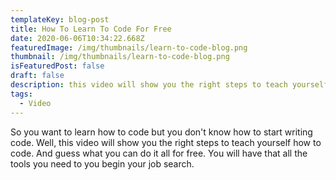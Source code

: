 ```yaml
---
templateKey: blog-post
title: How To Learn To Code For Free
date: 2020-06-06T10:34:22.668Z
featuredImage: /img/thumbnails/learn-to-code-blog.png
thumbnail: /img/thumbnails/learn-to-code-blog.png
isFeaturedPost: false
draft: false
description: this video will show you the right steps to teach yourself how to code.
tags:
  - Video
---
```


<YouTube url="https://www.youtube.com/embed/HPsErfjNw8A" />

So you want to learn how to code but you don't know how to start writing code. Well, this video will show you the right steps to teach yourself how to code. And guess what you can do it all for free. You will have that all the tools you need to you begin your job search.
